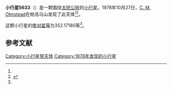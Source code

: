 {{Infobox planet
| bgcolour = #FFFFC0
| name = 5633
| symbol = 
| image = 
| caption = 
| discovery = yes
| discovery_ref = 
| discoverer = [[C._M._Olmstead|C. M. Olmstead]]
| discovery_site = [[帕洛马山|帕洛马山]] 
| discovered = 1978年10月27日
| designations = yes
| mp_name = 
| named_after = 
| alt_names = 1978 UL7/ 1930 KU / 1975 TA5 / 1977 FZ1 / 1980 FE9 / 1987 QX8
| mp_category = [[主带小行星|主带小行星]]
| orbit_ref = <ref name="a">[http://ssd.jpl.nasa.gov/sbdb.cgi?sstr=5633 5633] {{Wayback|url=http://ssd.jpl.nasa.gov/sbdb.cgi?sstr=5633 |date=20110610004225 }}，小行星數據庫瀏覽器（JPL Small-Body Database Browser）－[[美国国家航空航天局|美国国家航空航天局]]喷气推进实验室</ref>
| epoch = 2456400.5 (2013年4月18日更新)
| aphelion = {{convert|2.3892145|AU|km|3|abbr=on|lk=out}}
| perihelion = {{convert|1.9080881|AU|km|3|abbr=on}}
| semimajor = {{convert|2.1486513|AU|km|3|abbr=on}}
| eccentricity = 0.1119601
| period = 1150.395925 [[日|日]]<br />3.15[[儒略年|儒略年]]
| avg_speed = 
| inclination = 2.43385
| asc_node = 258.09953
| mean_anomaly = 
| arg_peri = 352.17180
| satellites = 
| physical_characteristics = yes
| dimensions = 
| mass = 
| density = 
| surface_grav = 
| escape_velocity = 
| sidereal_day = 
| axial_tilt = 
| pole_ecliptic_lat = 
| pole_ecliptic_lon = 
| albedo = 
| temperatures= 
| temp_name1 = 
| mean_temp_1 = 
| max_temp_1 = 
| temp_name2 = 
| max_temp_2 = 
| spectral_type = 
| abs_magnitude = 352.17180
}}

'''小行星5633'''（{{lang-en|5633}}）是一颗围绕[[太阳|太阳]][[公转|公转]]的[[小行星|小行星]]。1978年10月27日，[[C._M._Olmstead|C. M. Olmstead]]在帕洛马山发现了此天体<ref name="a" /><ref>{{cite news|title=小行星列表|url=http://cfa-www.harvard.edu/iau/lists/NumberedMPs.txt|accessdate=2013-07-08|newspaper=哈佛大学|archive-date=2008-05-17|archive-url=https://web.archive.org/web/20080517010638/http://cfa-www.harvard.edu/iau/lists/NumberedMPs.txt|dead-url=no}}</ref>。

这颗小行星的[[绝对星等|绝对星等]]为352.17180等<ref name="a" />。

==参考文献==
{{reflist}}
{{Minor Planet Number|[[小行星5632|小行星5632]]|[[小行星5634|小行星5634]]}}

{{小天体}}

[[Category:小行星带天体|Category:小行星带天体]]
[[Category:1978年发现的小行星|Category:1978年发现的小行星]]

{{asteroid-stub}}